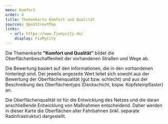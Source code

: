 ```yaml
---
menu: Komfort
order: 4
title: Themenkarte Komfort und Qualität
sources: OpenStreetMap
links:
  - url: https://www.fixmycity.de/
    display: FixMyCity
---
```

Die Themenkarte **"Komfort und Qualität”** bildet die Oberflächenbeschaffenheit der vorhandenen Straßen und Wege ab.&#x20;

Die Bewertung basiert auf den Informationen, die in den vorhandenen <TextLinkArrow href="https://www.openstreetmap.org/#map=14/52.3436/13.6271" display="OpenStreetMap" external /> hinterlegt sind. Der jeweils angezeite Wert leitet sich sowohl aus der Bewertung der Oberflächenqualität (gut bzw. schlecht) und aus der Beschreibung des Oberflächentyps (Deckschicht, bspw. Kopfsteinpflaster) an.

Die Oberflächenqualität ist für die Entwicklung des Netzes und die daran anschließende Entwicklung von Maßnahmen entscheidend. Daher werden in dieser Karte die Oberflächen aller Fahrbahnen (inkl. separate Radinfrastruktur) dargestellt.&#x20;
